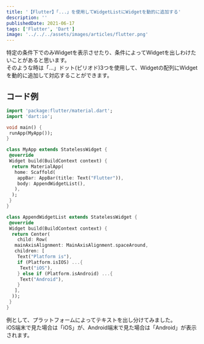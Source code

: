 ```yaml
---
title: '【Flutter】「...」を使用してWidgetListにWidgetを動的に追加する'
description: ''
publishedDate: 2021-06-17
tags: ['Flutter', 'Dart']
image: '../../../assets/images/articles/flutter.png'
---
```


特定の条件下でのみWidgetを表示させたり、条件によってWidgetを出しわけたいことがあると思います。  
そのような時は「...」ドット(ピリオド)3つを使用して、Widgetの配列にWidgetを動的に追加して対応することができます。

## コード例

```dart
import 'package:flutter/material.dart';
import 'dart:io';

void main() {
 runApp(MyApp());
}

class MyApp extends StatelessWidget {
 @override
 Widget build(BuildContext context) {
  return MaterialApp(
   home: Scaffold(
    appBar: AppBar(title: Text("Flutter")),
    body: AppendWidgetList(),
   ),
  );
 }
}

class AppendWidgetList extends StatelessWidget {
 @override
 Widget build(BuildContext context) {
  return Center(
    child: Row(
   mainAxisAlignment: MainAxisAlignment.spaceAround,
   children: [
    Text("Platform is"),
    if (Platform.isIOS) ...{
     Text("iOS"),
    } else if (Platform.isAndroid) ...{
     Text("Android"),
    }
   ],
  ));
 }
}
```

例として、プラットフォームによってテキストを出し分けてみました。  
iOS端末で見た場合は「iOS」が、Android端末で見た場合は「Android」が表示されます。
